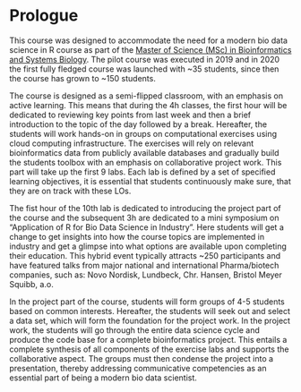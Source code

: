 # Prologue {.unnumbered}

This course was designed to accommodate the need for a modern bio data science in R course as part of the [Master of Science (MSc) in Bioinformatics and Systems Biology](https://www.dtu.dk/english/education/graduate/msc-programmes/bioinformatics-and-systems-biology). The pilot course was executed in 2019 and in 2020 the first fully fledged course was launched with ~35 students, since then the course has grown to ~150 students.

The course is designed as a semi-flipped classroom, with an emphasis on active learning. This means that during the 4h classes, the first hour will be dedicated to reviewing key points from last week and then a brief introduction to the topic of the day followed by a break. Hereafter, the students will work hands-on in groups on computational exercises using cloud computing infrastructure. The exercises will rely on relevant bioinformatics data from publicly available databases and gradually build the students toolbox with an emphasis on collaborative project work. This part will take up the first 9 labs. Each lab is defined by a set of specified learning objectives, it is essential that students continuously make sure, that they are on track with these LOs.

The fist hour of the 10th lab is dedicated to introducing the project part of the course and the subsequent 3h are dedicated to a mini symposium on "Application of R for Bio Data Science in Industry". Here students will get a change to get insights into how the course topics are implemented in industry and get a glimpse into what options are available upon completing their education. This hybrid event typically attracts ~250 participants and have featured talks from major national and international Pharma/biotech companies, such as: Novo Nordisk, Lundbeck, Chr. Hansen, Bristol Meyer Squibb, a.o.

In the project part of the course, students will form groups of 4-5 students based on common interests. Hereafter, the students will seek out and select a data set, which will form the foundation for the project work. In the project work, the students will go through the entire data science cycle and produce the code base for a complete bioinformatics project. This entails a complete synthesis of all components of the exercise labs and supports the collaborative aspect. The groups must then condense the project into a presentation, thereby addressing communicative competencies as an essential part of being a modern bio data scientist.
